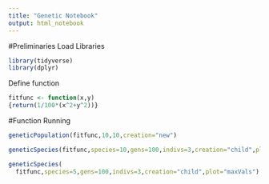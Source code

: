 ```yaml
---
title: "Genetic Notebook"
output: html_notebook
---
```


#Preliminaries
Load Libraries
```r
library(tidyverse)
library(dplyr)
```

Define function
```r
fitfunc <- function(x,y)
{return(1/100*(x^2+y^2))}
```

#Function Running

```r
geneticPopulation(fitfunc,10,10,creation="new")
```


```r
geneticSpecies(fitfunc,species=10,gens=100,indivs=3,creation="child",plot="time")
```

```r
geneticSpecies(
  fitfunc,species=5,gens=100,indivs=3,creation="child",plot="maxVals")
```






